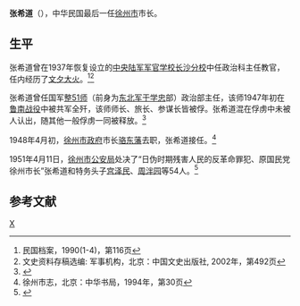 '''张希道'''（{{bd|？||1951年|4月11日}}），中华民国最后一任[[徐州市|徐州市]]市长。

==生平==
张希道曾在1937年恢复设立的[[中央陆军军官学校长沙分校|中央陆军军官学校长沙分校]]中任政治科主任教官，任内经历了[[文夕大火|文夕大火]]。<ref>民国档案，1990(1-4)，第116页</ref><ref>文史资料存稿选编: 军事机构，北京：中国文史出版社, 2002年，第492页</ref>

张希道曾任国军[[整51师|整51师]]（前身为[[东北军|东北军]][[于学忠|于学忠]]部）政治部主任，该师1947年初在[[鲁南战役|鲁南战役]]中被共军全歼，该师师长、旅长、参谋长皆被俘。张希道混在俘虏中未被人认出，随其他一般俘虏一同被释放。<ref>{{Cite web |url=http://www.yi-see.com/read_105895_5314.html |title=王外马甲，战场上的蒲公英：一个国民党伞兵的军旅记录，济南：山东画报出版社，2009年 |access-date=2011-10-06 |archive-date=2019-05-19 |archive-url=https://web.archive.org/web/20190519025132/http://www.yi-see.com/read_105895_5314.html }}</ref>

1948年4月初，[[徐州市政府|徐州市政府]]市长[[骆东藩|骆东藩]]去职，张希道接任。<ref>徐州市志，北京：中华书局，1994年，第30页</ref>

1951年4月11日，[[徐州市公安局|徐州市公安局]]处决了“日伪时期残害人民的反革命罪犯、原国民党徐州市长”张希道和特务头子[[宫泽民|宫泽民]]、[[周泮园|周泮园]]等54人。<ref>{{Cite web |url=http://epaper.cnxz.com.cn/pcwb/html/2010-04/11/content_396568.htm |title=徐州历史上的今天，彭城晚报，2010-04-11 |access-date=2011-10-06 |archive-date=2019-08-16 |archive-url=https://web.archive.org/web/20190816104516/http://epaper.cnxz.com.cn/pcwb/html/2010-04/11/content_396568.htm }}</ref>

==参考文献==
{{reflist}}

{{徐州市市长|ROC}}
[[Category:张姓|X]]